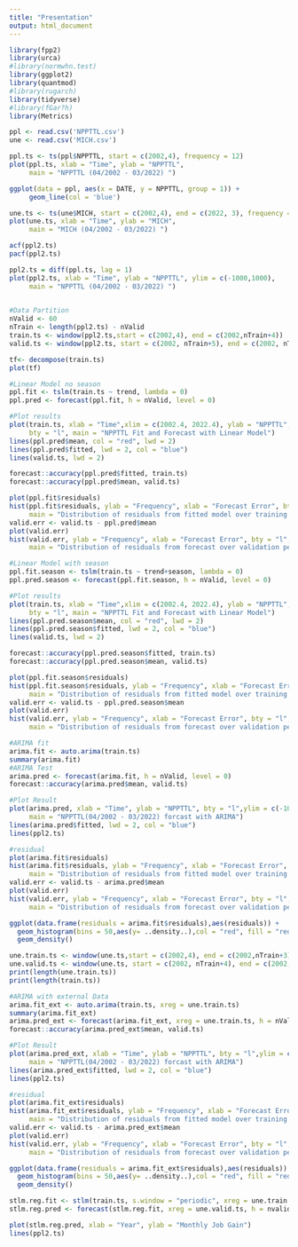 ---
title: "Presentation"
output: html_document
---

```{r setup, include=FALSE}
library(fpp2)
library(urca)  
#library(normwhn.test)
library(ggplot2)
library(quantmod)
#library(rugarch)
library(tidyverse)
#library(fGar?h)
library(Metrics)
```

```{r}
ppl <- read.csv('NPPTTL.csv')
une <- read.csv('MICH.csv')
```

```{r}
ppl.ts <- ts(ppl$NPPTTL, start = c(2002,4), frequency = 12) 
plot(ppl.ts, xlab = "Time", ylab = "NPPTTL",
     main = "NPPTTL (04/2002 - 03/2022) ")
```
```{r}
ggplot(data = ppl, aes(x = DATE, y = NPPTTL, group = 1)) +
     geom_line(col = 'blue')
```
```{r}
une.ts <- ts(une$MICH, start = c(2002,4), end = c(2022, 3), frequency = 12) 
plot(une.ts, xlab = "Time", ylab = "MICH",
     main = "MICH (04/2002 - 03/2022) ")
```

```{r}
acf(ppl2.ts)
pacf(ppl2.ts)
```

```{r}
ppl2.ts = diff(ppl.ts, lag = 1)
plot(ppl2.ts, xlab = "Time", ylab = "NPPTTL", ylim = c(-1000,1000),
     main = "NPPTTL (04/2002 - 03/2022) ")
  
```
```{r}
#Data Partition
nValid <- 60
nTrain <- length(ppl2.ts) - nValid
train.ts <- window(ppl2.ts,start = c(2002,4), end = c(2002,nTrain+4))
valid.ts <- window(ppl2.ts, start = c(2002, nTrain+5), end = c(2002, nTrain+nValid+5))

```
```{r}
tf<- decompose(train.ts)
plot(tf)
```

```{r}
#Linear Model no season
ppl.fit <- tslm(train.ts ~ trend, lambda = 0)
ppl.pred <- forecast(ppl.fit, h = nValid, level = 0)
```
```{r}
#Plot results
plot(train.ts, xlab = "Time",xlim = c(2002.4, 2022.4), ylab = "NPPTTL", ylim = c(-1000,1000),
     bty = "l", main = "NPPTTL Fit and Forecast with Linear Model")
lines(ppl.pred$mean, col = "red", lwd = 2)
lines(ppl.pred$fitted, lwd = 2, col = "blue")
lines(valid.ts, lwd = 2)

forecast::accuracy(ppl.pred$fitted, train.ts)
forecast::accuracy(ppl.pred$mean, valid.ts)
```
```{r}
plot(ppl.fit$residuals)
hist(ppl.fit$residuals, ylab = "Frequency", xlab = "Forecast Error", bty = "l", 
     main = "Distribution of residuals from fitted model over training period")
valid.err <- valid.ts - ppl.pred$mean
plot(valid.err)
hist(valid.err, ylab = "Frequency", xlab = "Forecast Error", bty = "l", 
     main = "Distribution of residuals from forecast over validation period")
```

```{r}
#Linear Model with season
ppl.fit.season <- tslm(train.ts ~ trend+season, lambda = 0)
ppl.pred.season <- forecast(ppl.fit.season, h = nValid, level = 0)
```
```{r}
#Plot results
plot(train.ts, xlab = "Time",xlim = c(2002.4, 2022.4), ylab = "NPPTTL", ylim = c(-1000,1000),
     bty = "l", main = "NPPTTL Fit and Forecast with Linear Model")
lines(ppl.pred.season$mean, col = "red", lwd = 2)
lines(ppl.pred.season$fitted, lwd = 2, col = "blue")
lines(valid.ts, lwd = 2)

forecast::accuracy(ppl.pred.season$fitted, train.ts)
forecast::accuracy(ppl.pred.season$mean, valid.ts)
```
```{r}
plot(ppl.fit.season$residuals)
hist(ppl.fit.season$residuals, ylab = "Frequency", xlab = "Forecast Error", bty = "l", 
     main = "Distribution of residuals from fitted model over training period")
valid.err <- valid.ts - ppl.pred.season$mean
plot(valid.err)
hist(valid.err, ylab = "Frequency", xlab = "Forecast Error", bty = "l", 
     main = "Distribution of residuals from forecast over validation period")
```
```{r}
#ARIMA fit
arima.fit <- auto.arima(train.ts)
summary(arima.fit)
#ARIMA Test
arima.pred <- forecast(arima.fit, h = nValid, level = 0)
forecast::accuracy(arima.pred$mean, valid.ts)
```
```{r}
#Plot Result
plot(arima.pred, xlab = "Time", ylab = "NPPTTL", bty = "l",ylim = c(-1000, 1000),
     main = "NPPTTL(04/2002 - 03/2022) forcast with ARIMA")
lines(arima.pred$fitted, lwd = 2, col = "blue")
lines(ppl2.ts)
```
```{r}
#residual
plot(arima.fit$residuals)
hist(arima.fit$residuals, ylab = "Frequency", xlab = "Forecast Error", bty = "l", 
     main = "Distribution of residuals from fitted model over training period")
valid.err <- valid.ts - arima.pred$mean
plot(valid.err)
hist(valid.err, ylab = "Frequency", xlab = "Forecast Error", bty = "l", 
     main = "Distribution of residuals from forecast over validation period")

ggplot(data.frame(residuals = arima.fit$residuals),aes(residuals)) + 
  geom_histogram(bins = 50,aes(y= ..density..),col = "red", fill = "red",alpha = 0.3)+
  geom_density()
```

```{r}
une.train.ts <- window(une.ts,start = c(2002,4), end = c(2002,nTrain+3))
une.valid.ts <- window(une.ts, start = c(2002, nTrain+4), end = c(2002, nTrain+nValid+4))
print(length(une.train.ts))
print(length(train.ts))
```

```{r}
#ARIMA with external Data
arima.fit_ext <- auto.arima(train.ts, xreg = une.train.ts)
summary(arima.fit_ext)
arima.pred_ext <- forecast(arima.fit_ext, xreg = une.train.ts, h = nValid, level = 0)
forecast::accuracy(arima.pred_ext$mean, valid.ts)
```
```{r}
#Plot Result
plot(arima.pred_ext, xlab = "Time", ylab = "NPPTTL", bty = "l",ylim = c(-1000, 1000), xlim = c(2002.4, 2022.3),
     main = "NPPTTL(04/2002 - 03/2022) forcast with ARIMA")
lines(arima.pred_ext$fitted, lwd = 2, col = "blue")
lines(ppl2.ts)
```
```{r}
#residual
plot(arima.fit_ext$residuals)
hist(arima.fit_ext$residuals, ylab = "Frequency", xlab = "Forecast Error", bty = "l", 
     main = "Distribution of residuals from fitted model over training period")
valid.err <- valid.ts - arima.pred_ext$mean
plot(valid.err)
hist(valid.err, ylab = "Frequency", xlab = "Forecast Error", bty = "l", 
     main = "Distribution of residuals from forecast over validation period")

ggplot(data.frame(residuals = arima.fit_ext$residuals),aes(residuals)) + 
  geom_histogram(bins = 50,aes(y= ..density..),col = "red", fill = "red",alpha = 0.3)+
  geom_density()
```

```{r}
stlm.reg.fit <- stlm(train.ts, s.window = "periodic", xreg = une.train.ts, method = "arima")
stlm.reg.pred <- forecast(stlm.reg.fit, xreg = une.valid.ts, h = nvalid)
```

```{r}
plot(stlm.reg.pred, xlab = "Year", ylab = "Monthly Job Gain") 
lines(ppl2.ts)
```


